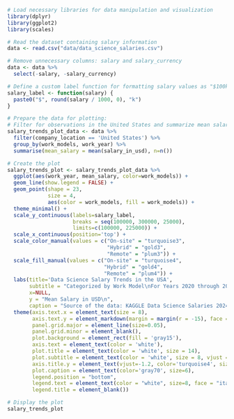 ```r
# Load necessary libraries for data manipulation and visualization
library(dplyr)
library(ggplot2)
library(scales)
```

```r
# Read the dataset containing salary information
data <- read.csv("data/data_science_salaries.csv")
```

```r
# Remove unnecessary columns: salary and salary_currency
data <- data %>%
  select(-salary, -salary_currency)
```

```r
# Define a custom label function for formatting salary values as "$100k"
salary_label <- function(salary) {
  paste0("$", round(salary / 1000, 0), "k")
}
```

```r
# Prepare the data for plotting:
# Filter for observations in the United States and summarize mean salaries by work model and year
salary_trends_plot_data <- data %>%
  filter(company_location == 'United States') %>%
  group_by(work_models, work_year) %>%
  summarise(mean_salary = mean(salary_in_usd), n=n())
```
```r
# Create the plot
salary_trends_plot <- salary_trends_plot_data %>%
  ggplot(aes(work_year, mean_salary, color=work_models)) +
  geom_line(show.legend = FALSE) +
  geom_point(shape = 23, 
             size = 4, 
             aes(color = work_models, fill = work_models)) +
  theme_minimal() +
  scale_y_continuous(labels=salary_label, 
                     breaks = seq(100000, 300000, 25000), 
                     limits=c(100000, 225000)) +
  scale_x_continuous(position='top') +
  scale_color_manual(values = c("On-site" = "turquoise3", 
                                "Hybrid" = "gold3", 
                                "Remote" = "plum3")) +
  scale_fill_manual(values = c("On-site" = "turquoise4", 
                               "Hybrid" = "gold4", 
                               "Remote" = "plum4")) +
  labs(title='Data Science Salary Trends in the USA',
       subtitle = "Categorized by Work Model\nFor Years 2020 through 2024",
       x=NULL,
       y = "Mean Salary in USD\n",
       caption = "Source of the data: KAGGLE Data Science Salaries 2024") +
  theme(axis.text.x = element_text(size = 8), 
        axis.text.y = element_markdown(margin = margin(r = -15), face = "italic"),
        panel.grid.major = element_line(size=0.05),
        panel.grid.minor = element_blank(),
        plot.background = element_rect(fill = 'gray15'),
        axis.text = element_text(color = 'white'),
        plot.title = element_text(color = 'white', size = 14),
        plot.subtitle = element_text(color = 'white', size = 8, vjust = 2.5, face = "italic"),
        axis.title.y = element_text(vjust=-1.2, color='turquoise4', size = 8, face = "italic"),
        plot.caption = element_text(color='gray70', size=6),
        legend.position = "bottom",
        legend.text = element_text(color = "white", size=8, face = "italic"),
        legend.title = element_blank())
```

```r
# Display the plot
salary_trends_plot
```
